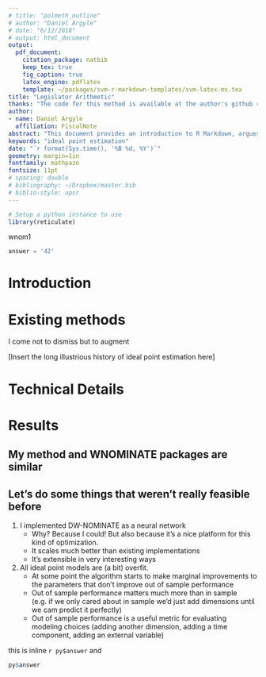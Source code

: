 ```yaml
---
# title: "polmeth_outline"
# author: "Daniel Argyle"
# date: "6/12/2018"
# output: html_document
output: 
  pdf_document:
    citation_package: natbib
    keep_tex: true
    fig_caption: true
    latex_engine: pdflatex
    template: ~/packages/svm-r-markdown-templates/svm-latex-ms.tex
title: "Legislator Arithmetic"
thanks: "The code for this method is available at the author's github repository."
author:
- name: Daniel Argyle
  affiliation: FiscalNote
abstract: "This document provides an introduction to R Markdown, argues for its..."
keywords: "ideal point estimation"
date: "`r format(Sys.time(), '%B %d, %Y')`"
geometry: margin=1in
fontfamily: mathpazo
fontsize: 11pt
# spacing: double
# bibliography: ~/Dropbox/master.bib
# biblio-style: apsr
---
```


```r
# Setup a python instance to use
library(reticulate)
```
wnom1
```python
answer = '42'
```

# Introduction

# Existing methods
I come not to dismiss but to augment

[Insert the long illustrious history of ideal point estimation here]

# Technical Details

# Results

## My method and WNOMINATE packages are similar

## Let's do some things that weren't really feasible before

1. I implemented DW-NOMINATE as a neural network
    - Why? Because I could! But also because it's a nice platform for this kind of optimization.
    - It scales much better than existing implementations
    - It's extensible in very interesting ways
2. All ideal point models are (a bit) overfit.
    - At some point the algorithm starts to make marginal improvements to the parameters that don't improve out of sample performance
    - Out of sample performance matters much more than in sample (e.g. if we only cared about in sample we'd just add dimensions until we cam predict it perfectly)
    - Out of sample performance is a useful metric for evaluating modeling choices (adding another dimension, adding a time component, adding an external variable)

this is inline `r py$answer` and 

```r
py$answer
```

